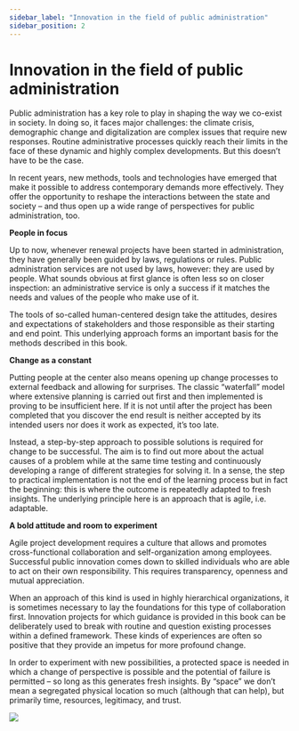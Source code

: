 ```yaml
---
sidebar_label: "Innovation in the field of public administration"
sidebar_position: 2
---
```


# Innovation in the field of public administration

Public administration has a key role to play in shaping the way we co-exist in society. In doing so, it faces major challenges: the climate crisis, demographic change and digitalization are complex issues that require new responses. Routine administrative processes quickly reach their limits in the face of these dynamic and highly complex developments. But this doesn’t have to be the case.

In recent years, new methods, tools and technologies have emerged that make it possible to address contemporary demands more effectively. They offer the opportunity to reshape the interactions between the state and society – and thus open up a wide range of perspectives for public administration, too.

**People in focus**

Up to now, whenever renewal projects have been started in administration, they have generally been guided by laws, regulations or rules. Public administration services are not used by laws, however: they are used by people. What sounds obvious at first glance is often less so on closer inspection: an administrative service is only a success if it matches the needs and values of the people who make use of it.

The tools of so-called human-centered design take the attitudes, desires and expectations of stakeholders and those responsible as their starting and end point. This underlying approach forms an important basis for the methods described in this book.

**Change as a constant**

Putting people at the center also means opening up change processes to external feedback and allowing for surprises. The classic “waterfall” model where extensive planning is carried out first and then implemented is proving to be insufficient here. If it is not until after the project has been completed that you discover the end result is neither accepted by its intended users nor does it work as expected, it’s too late.

Instead, a step-by-step approach to possible solutions is required for change to be successful. The aim is to find out more about the actual causes of a problem while at the same time testing and continuously developing a range of different strategies for solving it. In a sense, the step to practical implementation is not the end of the learning process but in fact the beginning: this is where the outcome is repeatedly adapted to fresh insights. The underlying principle here is an approach that is agile, i.e. adaptable.

**A bold attitude and room to experiment**

Agile project development requires a culture that allows and promotes cross-functional collaboration and self-organization among employees. Successful public innovation comes down to skilled individuals who are able to act on their own responsibility. This requires transparency, openness and mutual appreciation.

When an approach of this kind is used in highly hierarchical organizations, it is sometimes necessary to lay the foundations for this type of collaboration first. Innovation projects for which guidance is provided in this book can be deliberately used to break with routine and question existing processes within a defined framework. These kinds of experiences are often so positive that they provide an impetus for more profound change.

In order to experiment with new possibilities, a protected space is needed in which a change of perspective is possible and the potential of failure is permitted – so long as this generates fresh insights. By “space” we don’t mean a segregated physical location so much (although that can help), but primarily time, resources, legitimacy, and trust.

<img
  src="/img/02_innovationen_in_und_aus_der_verwaltung_11.svg"
  className="w-full mx-auto aspect-square"
  aria-hidden
/>
